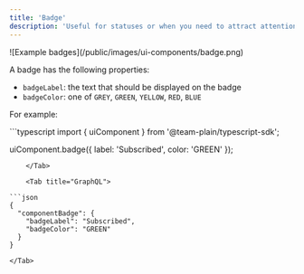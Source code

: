```yaml
---
title: 'Badge'
description: 'Useful for statuses or when you need to attract attention to something.'
---
```


<Frame>![Example badges](/public/images/ui-components/badge.png)</Frame>

A badge has the following properties:

- `badgeLabel`: the text that should be displayed on the badge
- `badgeColor`: one of `GREY`, `GREEN`, `YELLOW`, `RED`, `BLUE`

For example:

<Tabs>
    <Tab title="Typescript SDK">
```typescript
import { uiComponent } from '@team-plain/typescript-sdk';
 
uiComponent.badge({ label: 'Subscribed', color: 'GREEN' });
```
    </Tab>

    <Tab title="GraphQL">

```json
{
  "componentBadge": {
    "badgeLabel": "Subscribed",
    "badgeColor": "GREEN"
  }
}
```

    </Tab>

</Tabs>
